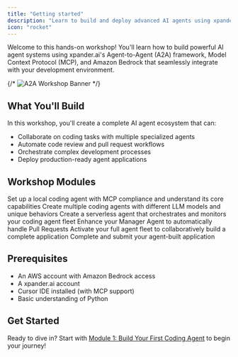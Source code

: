```yaml
---
title: "Getting started"
description: "Learn to build and deploy advanced AI agents using xpander.ai with Amazon Bedrock"
icon: "rocket"
---
```


Welcome to this hands-on workshop! You'll learn how to build powerful AI agent systems using xpander.ai's Agent-to-Agent (A2A) framework, Model Context Protocol (MCP), and Amazon Bedrock that seamlessly integrate with your development environment.

{/* <img className="rounded-lg" src="/images/workshops/a2a-mcp-bedrock-banner.png" alt="A2A Workshop Banner" /> */}

## What You'll Build

In this workshop, you'll create a complete AI agent ecosystem that can:

- Collaborate on coding tasks with multiple specialized agents
- Automate code review and pull request workflows
- Orchestrate complex development processes
- Deploy production-ready agent applications

## Workshop Modules

<CardGroup cols={2}>
  <Card
    title="1. Build Your First Coding Agent"
    icon="code"
    href="/workshops/a2a-mcp-bedrock-workshop/01-first-coding-agent"
    color="#4A2C99"
  >
    Set up a local coding agent with MCP compliance and understand its core capabilities
  </Card>
  <Card
    title="2. Expand Your Agent Fleet"
    icon="users-cog"
    href="/workshops/a2a-mcp-bedrock-workshop/02-expand-agent-fleet"
    color="#753CFF"
  >
    Create multiple coding agents with different LLM models and unique behaviors
  </Card>
  <Card
    title="3. Build a Serverless Manager Agent"
    icon="sitemap"
    href="/workshops/a2a-mcp-bedrock-workshop/03-serverless-manager-agent" 
    color="#9B70FF"
  >
    Create a serverless agent that orchestrates and monitors your coding agent fleet
  </Card>
  <Card
    title="4. Enable PR Automation"
    icon="code-branch"
    href="/workshops/a2a-mcp-bedrock-workshop/04-pr-automation"
    color="#4A2C99"
  >
    Enhance your Manager Agent to automatically handle Pull Requests
  </Card>
  <Card
    title="5. Launch Your Agent Fleet"
    icon="rocket-launch"
    href="/workshops/a2a-mcp-bedrock-workshop/05-launch-agent-fleet"
    color="#753CFF"
  >
    Activate your full agent fleet to collaboratively build a complete application
  </Card>
  <Card
    title="6. Submit Your Application"
    icon="trophy"
    href="/workshops/a2a-mcp-bedrock-workshop/06-submit-application"
    color="#9B70FF"
  >
    Complete and submit your agent-built application
  </Card>
</CardGroup>

## Prerequisites

- An AWS account with Amazon Bedrock access
- A xpander.ai account
- Cursor IDE installed (with MCP support)
- Basic understanding of Python

## Get Started

Ready to dive in? Start with [Module 1: Build Your First Coding Agent](/workshops/a2a-mcp-bedrock-workshop/01-first-coding-agent) to begin your journey! 